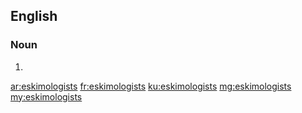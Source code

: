 ==English==

===Noun===
{{head|en|plural}}

# {{plural of|eskimologist|lang=en|nocat=1}}

[[ar:eskimologists]]
[[fr:eskimologists]]
[[ku:eskimologists]]
[[mg:eskimologists]]
[[my:eskimologists]]